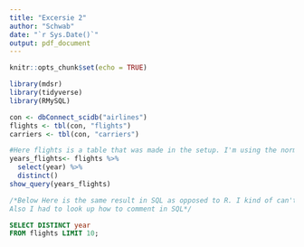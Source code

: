 ```yaml
---
title: "Excersie 2"
author: "Schwab"
date: "`r Sys.Date()`"
output: pdf_document
---
```


```r
knitr::opts_chunk$set(echo = TRUE)

library(mdsr)
library(tidyverse)
library(RMySQL)

con <- dbConnect_scidb("airlines")
flights <- tbl(con, "flights")
carriers <- tbl(con, "carriers")
```

```r
#Here flights is a table that was made in the setup. I'm using the normal dplyr verbs to show the years. 
years_flights<- flights %>%
  select(year) %>%
  distinct()
show_query(years_flights)
```

```sql
/*Below Here is the same result in SQL as opposed to R. I kind of can't believe I did it.
Also I had to look up how to comment in SQL*/ 

SELECT DISTINCT year 
FROM flights LIMIT 10;
```

